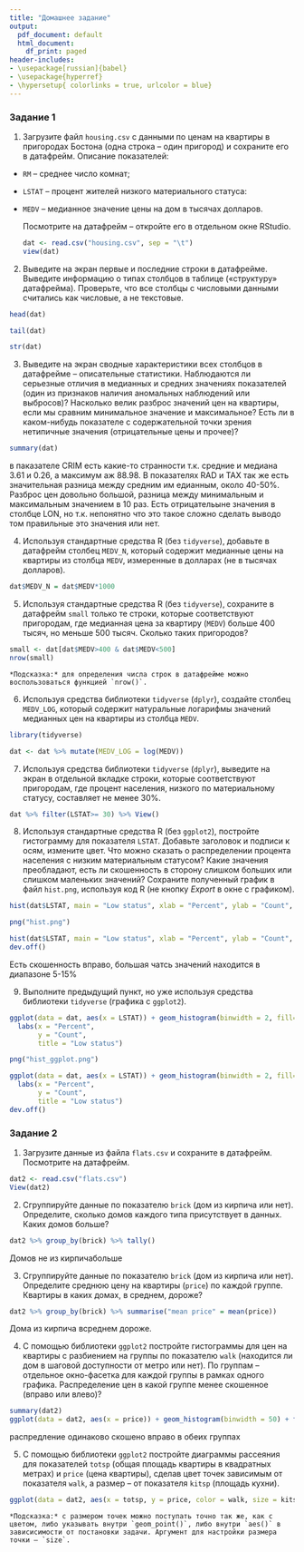 ```yaml
---
title: "Домашнее задание"
output:
  pdf_document: default
  html_document:
    df_print: paged
header-includes:
- \usepackage[russian]{babel}
- \usepackage{hyperref}
- \hypersetup{ colorlinks = true, urlcolor = blue}
---
```


### Задание 1

1. Загрузите файл `housing.csv` с данными по ценам на квартиры в пригородах Бостона (одна строка – один пригород) и сохраните его в датафрейм. Описание показателей:

* `RM` – среднее число комнат;
 	
* `LSTAT` – процент жителей низкого материального статуса:
 	
* `MEDV` – медианное значение цены на дом в тысячах долларов.

     Посмотрите на датафрейм – откройте его в отдельном окне RStudio.
```r
dat <- read.csv("housing.csv", sep = "\t")
view(dat)
```


2. Выведите на экран первые и последние строки в датафрейме. Выведите информацию о типах столбцов в таблице («структуру» датафрейма). Проверьте, что все столбцы с числовыми данными считались как числовые, а не текстовые.
```r
head(dat)
```
```r
tail(dat)
```
```r
str(dat)
```

3. Выведите на экран сводные характеристики всех столбцов в датафрейме – описательные статистики. Наблюдаются ли серьезные отличия в медианных и средних значениях показателей (один из признаков наличия аномальных наблюдений или выбросов)? Насколько велик разброс значений цен на квартиры, если мы сравним минимальное значение и максимальное? Есть ли в каком-нибудь показателе с содержательной точки зрения нетипичные значения (отрицательные цены и прочее)?
```r
summary(dat)
```

в паказателе CRIM есть какие-то странности т.к. средние и медиана 3.61 и 0.26, а максимум аж 88.98. В показателях RAD и TAX так же есть значительная разница между средним им едианным, около 40-50%. Разброс цен довольно большой, разница между минимальным и максимальным значением в 10 раз. Есть отрицательыне значения в столбце LON, но т.к. непонятно что это такое сложно сделать выводо том правильные это значения или нет. 

4. Используя стандартные средства R (без `tidyverse`), добавьте в датафрейм столбец `MEDV_N`, который содержит медианные цены на квартиры из столбца `MEDV`, измеренные в долларах (не в тысячах долларов).
```r
dat$MEDV_N = dat$MEDV*1000
```

5. Используя стандартные средства R (без `tidyverse`), сохраните в датафрейм `small` только те строки, которые соответствуют пригородам, где медианная цена за квартиру (`MEDV`) больше 400 тысяч, но меньше 500 тысяч. Сколько таких пригородов?
```r
small <- dat[dat$MEDV>400 & dat$MEDV<500]
nrow(small)
```

    *Подсказка:* для определения числа строк в датафрейме можно воспользоваться функцией `nrow()`.

6. Используя средства библиотеки `tidyverse` (`dplyr`), создайте столбец `MEDV_LOG`, который содержит натуральные логарифмы значений медианных цен на квартиры из столбца `MEDV`.
```r
library(tidyverse)

dat <- dat %>% mutate(MEDV_LOG = log(MEDV))
```

7. Используя средства библиотеки `tidyverse` (`dplyr`), выведите на экран в отдельной вкладке строки, которые соответствуют пригородам, где процент населения, низкого по материальному статусу, составляет не менее 30%.
```r
dat %>% filter(LSTAT>= 30) %>% View()
```

8. Используя стандартные средства R (без `ggplot2`), постройте гистограмму для показателя `LSTAT`. Добавьте заголовок и подписи к осям, измените цвет. Что можно сказать о распределении процента населения с низким материальным статусом? Какие значения преобладают, есть ли скошенность в сторону слишком больших или слишком маленьких значений? Сохраните полученный график в файл `hist.png`, используя код R (не кнопку *Export* в окне с графиком).
```r

hist(dat$LSTAT, main = "Low status", xlab = "Percent", ylab = "Count", col="salmon")


```
```r
png("hist.png")

hist(dat$LSTAT, main = "Low status", xlab = "Percent", ylab = "Count", col="salmon")
dev.off()
```

Есть скошенность вправо, большая чатсь значений находится в диапазоне 5-15%

9. Выполните предыдущий пункт, но уже используя средства библиотеки `tidyverse` (графика с `ggplot2`).
```r
ggplot(data = dat, aes(x = LSTAT)) + geom_histogram(binwidth = 2, fill="salmon", color = "red") +
  labs(x = "Percent",
       y = "Count",
       title = "Low status")


```
```r
png("hist_ggplot.png")

ggplot(data = dat, aes(x = LSTAT)) + geom_histogram(binwidth = 2, fill="salmon", color = "red") +
  labs(x = "Percent",
       y = "Count",
       title = "Low status")
dev.off()
```

### Задание 2

1. Загрузите данные из файла `flats.csv` и сохраните в датафрейм. Посмотрите на датафрейм.
```r
dat2 <- read.csv("flats.csv")
View(dat2)
```

2. Сгруппируйте данные по показателю `brick` (дом из кирпича или нет). Определите, сколько домов каждого типа присутствует в данных. Каких домов больше?
```r
dat2 %>% group_by(brick) %>% tally()
```
Домов не из кирпичабольше

3. Сгруппируйте данные по показателю `brick` (дом из кирпича или нет). Определите среднюю цену на квартиры (`price`) по каждой группе. Квартиры в каких домах, в среднем, дороже?
```r
dat2 %>% group_by(brick) %>% summarise("mean price" = mean(price))
```
Дома из кирпича  всреднем дороже.

4. С помощью библиотеки `ggplot2` постройте гистограммы для цен на квартиры с разбиением на группы по показателю `walk` (находится ли дом в шаговой доступности от метро или нет). По группам – отдельное окно-фасетка для каждой группы в рамках одного графика.
Распределение цен в какой группе менее скошенное (вправо или влево)?
```r
summary(dat2)
ggplot(data = dat2, aes(x = price)) + geom_histogram(binwidth = 50) + facet_grid(~walk)
```
распредление одинаково скошено вправо в обеих группах

5. С помощью библиотеки `ggplot2` постройте диаграммы рассеяния для показателей `totsp` (общая площадь квартиры в квадратных метрах) и `price` (цена квартиры), сделав цвет точек зависимым от показателя `walk`, а размер – от показателя `kitsp` (площадь кухни).
```r
ggplot(data = dat2, aes(x = totsp, y = price, color = walk, size = kitsp)) + geom_point()
```

    *Подсказка:* с размером точек можно поступать точно так же, как с цветом, либо указывать внутри `geom_point()`, либо внутри `aes()` в зависисимости от постановки задачи. Аргумент для настройки размера точки – `size`.


